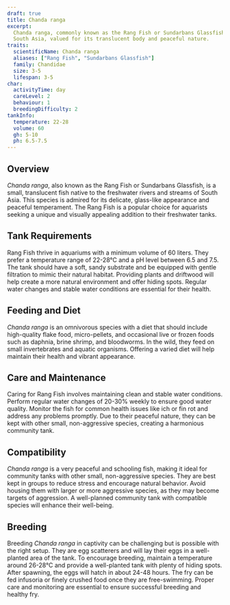 ```yaml
---
draft: true
title: Chanda ranga
excerpt:
  Chanda ranga, commonly known as the Rang Fish or Sundarbans Glassfish, is a small and delicate freshwater fish from
  South Asia, valued for its translucent body and peaceful nature.
traits:
  scientificName: Chanda ranga
  aliases: ["Rang Fish", "Sundarbans Glassfish"]
  family: Chandidae
  size: 3-5
  lifespan: 3-5
char:
  activityTime: day
  careLevel: 2
  behaviour: 1
  breedingDifficulty: 2
tankInfo:
  temperature: 22-28
  volume: 60
  gh: 5-10
  ph: 6.5-7.5
---
```


## Overview

_Chanda ranga_, also known as the Rang Fish or Sundarbans Glassfish, is a small, translucent fish native to the
freshwater rivers and streams of South Asia. This species is admired for its delicate, glass-like appearance and
peaceful temperament. The Rang Fish is a popular choice for aquarists seeking a unique and visually appealing addition
to their freshwater tanks.

## Tank Requirements

Rang Fish thrive in aquariums with a minimum volume of 60 liters. They prefer a temperature range of 22-28°C and a pH
level between 6.5 and 7.5. The tank should have a soft, sandy substrate and be equipped with gentle filtration to mimic
their natural habitat. Providing plants and driftwood will help create a more natural environment and offer hiding
spots. Regular water changes and stable water conditions are essential for their health.

## Feeding and Diet

_Chanda ranga_ is an omnivorous species with a diet that should include high-quality flake food, micro-pellets, and
occasional live or frozen foods such as daphnia, brine shrimp, and bloodworms. In the wild, they feed on small
invertebrates and aquatic organisms. Offering a varied diet will help maintain their health and vibrant appearance.

## Care and Maintenance

Caring for Rang Fish involves maintaining clean and stable water conditions. Perform regular water changes of 20-30%
weekly to ensure good water quality. Monitor the fish for common health issues like ich or fin rot and address any
problems promptly. Due to their peaceful nature, they can be kept with other small, non-aggressive species, creating a
harmonious community tank.

## Compatibility

_Chanda ranga_ is a very peaceful and schooling fish, making it ideal for community tanks with other small,
non-aggressive species. They are best kept in groups to reduce stress and encourage natural behavior. Avoid housing them
with larger or more aggressive species, as they may become targets of aggression. A well-planned community tank with
compatible species will enhance their well-being.

## Breeding

Breeding _Chanda ranga_ in captivity can be challenging but is possible with the right setup. They are egg scatterers
and will lay their eggs in a well-planted area of the tank. To encourage breeding, maintain a temperature around 26-28°C
and provide a well-planted tank with plenty of hiding spots. After spawning, the eggs will hatch in about 24-48 hours.
The fry can be fed infusoria or finely crushed food once they are free-swimming. Proper care and monitoring are
essential to ensure successful breeding and healthy fry.

